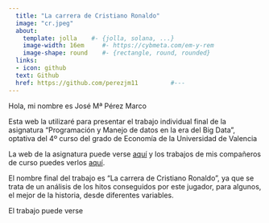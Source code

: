 ---
  title: "La carrera de Cristiano Ronaldo"
  image: "cr.jpeg"
  about:
    template: jolla    #- {jolla, solana, ...}
    image-width: 16em     #- https://cybmeta.com/em-y-rem
    image-shape: round    #- {rectangle, round, rounded}
  links:
  - icon: github
  text: Github
  href: https://github.com/perezjm11         #---
---
  
Hola, mi nombre es José Mª Pérez Marco

Esta web la utilizaré para presentar el trabajo individual final de la asignatura "Programación y Manejo de datos en la era del Big Data", optativa del 4º curso del grado de Economía de la Universidad de Valencia

La web de la asignatura puede verse [aquí](https://perezp44.github.io/intro-ds-22-23-web/) y los trabajos de mis compañeros de curso puedes verlos [aquí](https://perezp44.github.io/intro-ds-22-23-web/07-trabajos_2022-23.html).

El nombre final del trabajo es "La carrera de Cristiano Ronaldo", ya que se trata de un análisis de los hitos conseguidos por este jugador, para algunos, el mejor de la historia, desde diferentes variables.

El trabajo puede verse 

